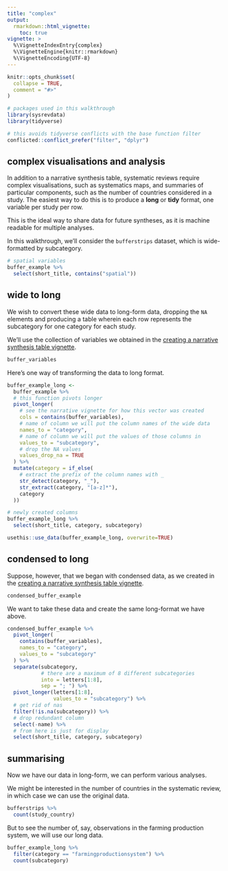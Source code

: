```yaml
---
title: "complex"
output: 
  rmarkdown::html_vignette:
    toc: true
vignette: >
  %\VignetteIndexEntry{complex}
  %\VignetteEngine{knitr::rmarkdown}
  %\VignetteEncoding{UTF-8}
---
```


```r
knitr::opts_chunk$set(
  collapse = TRUE,
  comment = "#>"
)
```

```r
# packages used in this walkthrough
library(sysrevdata)
library(tidyverse)

# this avoids tidyverse conflicts with the base function filter
conflicted::conflict_prefer("filter", "dplyr")
```

## complex visualisations and analysis

In addition to a narrative synthesis table, systematic reviews require complex visualisations, such as systematics maps, and summaries of particular components, such as the number of countries considered in a study. The easiest way to do this is to produce a **long** or **tidy** format, one variable per study per row. 

This is the ideal way to share data for future syntheses, as it is machine readable for multiple analyses.

In this walkthrough, we'll consider the `bufferstrips` dataset, which is wide-formatted by subcategory. 

```r
# spatial variables
buffer_example %>% 
  select(short_title, contains("spatial"))
```


## wide to long

We wish to convert these wide data to long-form data, dropping the `NA` elements and producing a table wherein each row represents the subcategory for one category for each study.

We'll use the collection of variables we obtained in the [creating a narrative synthesis table vignette](narrative.html). 

```r
buffer_variables
```

Here's one way of transforming the data to long format. 

```r
buffer_example_long <-
  buffer_example %>%
  # this function pivots longer
  pivot_longer(
    # see the narrative vignette for how this vector was created
    cols = contains(buffer_variables),
    # name of column we will put the column names of the wide data
    names_to = "category",
    # name of column we will put the values of those columns in
    values_to = "subcategory",
    # drop the NA values
    values_drop_na = TRUE
  ) %>%
  mutate(category = if_else(
    # extract the prefix of the column names with _
    str_detect(category, "_"),
    str_extract(category, "[a-z]*"),
    category
  ))

# newly created columns
buffer_example_long %>%
  select(short_title, category, subcategory)

```

```r
usethis::use_data(buffer_example_long, overwrite=TRUE)
```


## condensed to long

Suppose, however, that we began with condensed data, as we created in the [creating a narrative synthesis table vignette](narrative.html). 

```r
condensed_buffer_example
```

We want to take these data and create the same long-format we have above.

```r
condensed_buffer_example %>% 
  pivot_longer(
    contains(buffer_variables),
    names_to = "category",
    values_to = "subcategory"
  ) %>% 
  separate(subcategory,
           # there are a maximum of 8 different subcategories
           into = letters[1:8],
           sep = "; ") %>% 
  pivot_longer(letters[1:8],
               values_to = "subcategory") %>%
  # get rid of nas
  filter(!is.na(subcategory)) %>%
  # drop redundant column
  select(-name) %>% 
  # from here is just for display
  select(short_title, category, subcategory)


```

## summarising

Now we have our data in long-form, we can perform various analyses.

We might be interested in the number of countries in the systematic review, in which case we can use the original data.

```r
bufferstrips %>% 
  count(study_country)
```

But to see the number of, say, observations in the farming production system, we will use our long data.

```r
buffer_example_long %>%
  filter(category == "farmingproductionsystem") %>%
  count(subcategory)
  
  
```




